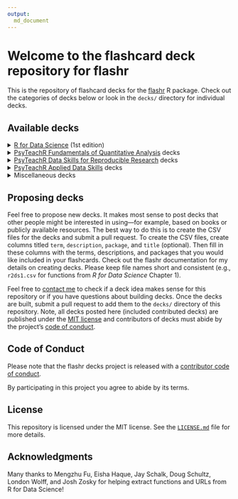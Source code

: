 ```yaml
---
output:
  md_document
---
```


# Welcome to the flashcard deck repository for flashr

This is the repository of flashcard decks for the [flashr](https://github.com/JeffreyRStevens/flashr) R package. Check out the categories of decks below or look in the `decks/` directory for individual decks.

## Available decks

<details><summary><a href = "https://r4ds.had.co.nz">R for Data Science</a> (1st edition)</summary>
* Ch. 1 Introduction: `r4ds1`
* Ch. 3 Data visualization: `r4ds3`
* Ch. 5 Data transformation: `r4ds5`
* Ch. 7 Exploratory data analysis: `r4ds7`
* Ch. 8 Workflow: projects: `r4ds8`
* Ch. 10 Tibbles: `r4ds10`
* Ch. 11 Data import: `r4ds11`
* Ch. 12 Tidy data: `r4ds12`
* Ch. 13 Relational data: `r4ds13`
* Ch. 14 Strings: `r4ds14`
* Ch. 15 Factors: `r4ds15`
* Ch. 16 Dates and times: `r4ds16`
* Ch. 18 Pipes: `r4ds18`
* Ch. 20 Vectors: `r4ds20`
* Ch. 21 Iteration: `r4ds21`
* Ch. 23 Model basics: `r4ds23`
* Ch. 25 Many models: `r4ds25`
* Ch. 27 R Markdown: `r4ds27`
* Ch. 28 Graphics for communication: `r4ds28`
* Ch. 29 R Markdown formats: `r4ds29`
* Ch. 30 R Markdown workflow: `r4ds30`
</details>

<details><summary><a href="https://psyteachr.github.io/quant-fun-v2/">PsyTeachR Fundamentals of Quantitative Analysis</a> decks</summary>
* Ch. 1 Programming basics: `psyteachr_ads1`
* Ch. 2 Intro to R: `psyteachr_ads2`
* Ch. 3 Starting with data: `psyteachr_ads3`
* Ch. 4 Data wrangling 1: `psyteachr_ads4`
* Ch. 5 Data wrangling 2: `psyteachr_ads5`
* Ch. 6 Data wrangling 3: `psyteachr_ads6`
* Ch. 7 Intro to data visualisation: `psyteachr_ads7`
* Ch. 8 Probability: `psyteachr_ads8`
* Ch. 9 Correlations: `psyteachr_ads9`
* Ch. 10 t-tests: `psyteachr_ads10`
* Ch. 11 Power and effect sizes: `psyteachr_ads11`
* Ch. 12 Screening data: `psyteachr_ads12`
* Ch. 13 Visualisation: `psyteachr_ads13`
* Ch. 14 One-way ANOVA: `psyteachr_ads14`
* Ch. 15 Factorial ANOVA: `psyteachr_ads15`
* Ch. 16 Regression: `psyteachr_ads16`
* Ch. 17 Multiple regression: `psyteachr_ads17`
</details>

<details><summary><a href="https://psyteachr.github.io/reprores-v2/">PsyTeachR Data Skills for Reproducible Research</a> decks</summary>
* Ch. 1 Getting started: `psyteachr_dsrr1`
* Ch. 2 Reproducible workflows: `psyteachr_dsrr2`
* Ch. 3 Data visualisation: `psyteachr_dsrr3`
* Ch. 4 Working with data: `psyteachr_dsrr4`
* Ch. 5 Data relations: `psyteachr_dsrr5`
* Ch. 6 Tidy data: `psyteachr_dsrr6`
* Ch. 7 Data wrangling: `psyteachr_dsrr7`
* Ch. 8 Introduction to GLM: `psyteachr_dsrr8`
* Ch. 9 Iteration & functions: `psyteachr_dsrr9`
* Ch. 10 Probability & simulation: `psyteachr_dsrr10`
</details>

<details><summary><a href="https://psyteachr.github.io/ads-v1/">PsyTeachR Applied Data Skills</a> decks</summary>
* Ch. 1 Intro to R and RStudio: `psyteachr_ads1`
* Ch. 2 Reports with R Markdown: `psyteachr_ads2`
* Ch. 3 Data visualisation: `psyteachr_ads3`
* Ch. 4 Data import: `psyteachr_ads4`
* Ch. 5 Data summaries: `psyteachr_ads5`
* Ch. 6 Practice report: `psyteachr_ads6`
* Ch. 7 Data relations: `psyteachr_ads7`
* Ch. 8 Data tidying: `psyteachr_ads8`
* Ch. 9 Data wrangling: `psyteachr_ads9`
* Ch. 10 Customising visualisations & reports: `psyteachr_ads10`
</details>

<details><summary>Miscellaneous decks</summary>
* Data types: `data_types`
* Operators: `operators`
* Vectors: `vectors`
</details>

<!-- ### [R for Data Science](https://r4ds.had.co.nz) (2nd edition), category ID `r4ds2e` -->

## Proposing decks

Feel free to propose new decks. It makes most sense to post decks that other people might be interested in using---for example, based on books or publicly available resources. The best way to do this is to create the CSV files for the decks and submit a pull request. To create the CSV files, create columns titled `term`, `description`, `package`, and `title` (optional). Then fill in these columns with the terms, descriptions, and packages that you would like included in your flashcards. Check out the flashr documentation for my details on creating decks. Please keep file names short and consistent (e.g., `r2ds1.csv` for functions from *R for Data Science* Chapter 1).

Feel free to [contact me](mailto:jeffrey.r.stevens@protonmail.com) to check if a deck idea makes sense for this repository or if you have questions about building decks. Once the decks are built, submit a pull request to add them to the `decks/` directory of this repository. Note, all decks posted here (included contributed decks) are published under the [MIT license](LICENSE.md) and contributors of decks must abide by the project's [code of conduct](code_of_conduct.md).

## Code of Conduct

Please note that the flashr decks project is released with a [contributor code of conduct](code_of_conduct.md).

By participating in this project you agree to abide by its terms.

## License

This repository is licensed under the MIT license. See the [`LICENSE.md`](LICENSE.md) file for more details.

## Acknowledgments

Many thanks to Mengzhu Fu, Eisha Haque, Jay Schalk, Doug Schultz, London Wolff, and Josh Zosky for helping extract functions and URLs from R for Data Science!
